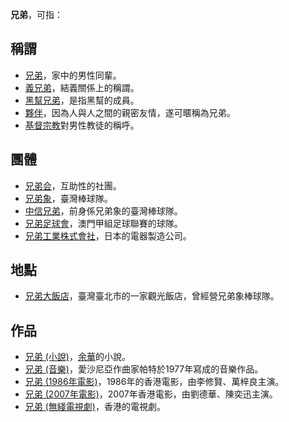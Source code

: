 '''兄弟'''，可指：

== 稱謂 ==
* [[兄弟|兄弟]]，家中的男性同輩。
* [[義兄弟|義兄弟]]，結義關係上的稱謂。
* [[黑社會|黑幫兄弟]]，是指黑幫的成員。
* [[夥伴|夥伴]]，因為人與人之間的親密友情，遂可暱稱為兄弟。
* [[基督宗教|基督宗教]]對男性教徒的稱呼。

== 團體 ==
* [[兄弟会|兄弟会]]，互助性的社團。
* [[兄弟象|兄弟象]]，臺灣棒球隊。
* [[中信兄弟|中信兄弟]]，前身係兄弟象的臺灣棒球隊。
* [[兄弟足球會|兄弟足球會]]，澳門甲組足球聯賽的球隊。
* [[兄弟工業株式會社|兄弟工業株式會社]]，日本的電器製造公司。

== 地點 ==
* [[兄弟大飯店|兄弟大飯店]]，臺灣臺北市的一家觀光飯店，曾經營兄弟象棒球隊。

== 作品 ==
* [[兄弟_(小說)|兄弟 (小說)]]，[[余華|余華]]的小說。
* [[兄弟_(音樂)|兄弟 (音樂)]]，愛沙尼亞作曲家帕特於1977年寫成的音樂作品。
* [[兄弟_(1986年電影)|兄弟 (1986年電影)]]，1986年的香港電影，由李修賢、萬梓良主演。
* [[兄弟_(2007年電影)|兄弟 (2007年電影)]]，2007年香港電影，由劉德華、陳奕迅主演。
* [[兄弟_(無綫電視劇)|兄弟 (無綫電視劇)]]，香港的電視劇。
{{disambig|X|Cat=二字消歧义}}